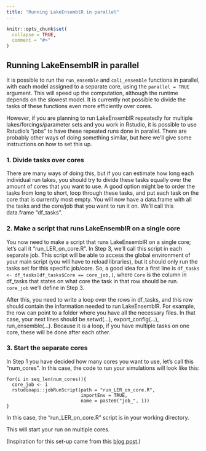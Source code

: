 ```yaml
---
title: "Running LakeEnsemblR in parallel"
---
```


```r
knitr::opts_chunk$set(
  collapse = TRUE,
  comment = "#>"
)
```

## Running LakeEnsemblR in parallel

It is possible to run the `run_ensemble` and `cali_ensemble` functions in parallel, with each model assigned to a separate core, using the `parallel = TRUE` argument. This will speed up the computation, although the runtime depends on the slowest model. It is currently not possible to divide the tasks of these functions even more efficiently over cores. 

However, if you are planning to run LakeEnsemblR repeatedly for multiple lakes/forcings/parameter sets and you work in Rstudio, it is possible to use Rstudio's "jobs" to have these repeated runs done in parallel. There are probably other ways of doing something similar, but here we'll give some instructions on how to set this up. 

### 1. Divide tasks over cores
There are many ways of doing this, but if you can estimate how long each individual run takes, you should try to divide these tasks equally over the amount of cores that you want to use. A good option might be to order the tasks from long to short, loop through these tasks, and put each task on the core that is currently most empty. You will now have a data.frame with all the tasks and the core/job that you want to run it on. We'll call this data.frame "df_tasks". 

### 2. Make a script that runs LakeEnsemblR on a single core
You now need to make a script that runs LakeEnsemblR on a single core; let's call it "run_LER_on_core.R". In Step 3, we'll call this script in each separate job. This script will be able to access the global environment of your main script (you will have to reload libraries), but it should only run the tasks set for this specific job/core. So, a good idea for a first line is `df_tasks <- df_tasks[df_tasks$Core == core_job,]`, where `Core` is the column in df_tasks that states on what core the task in that row should be run. `core_job` we'll define in Step 3. 

After this, you need to write a loop over the rows in df_tasks, and this row should contain the information needed to run LakeEnsemblR. For example, the row can point to a folder where you have all the necessary files. In that case, your next lines should be setwd(...), export_config(...), run_ensemble(...). Because it is a loop, if you have multiple tasks on one core, these will be done after each other. 

### 3. Start the separate cores
In Step 1 you have decided how many cores you want to use, let's call this "num_cores". In this case, the code to run your simulations will look like this:

```
for(i in seq_len(num_cores)){
  core_job <- i
  rstudioapi::jobRunScript(path = "run_LER_on_core.R",
                           importEnv = TRUE,
                           name = paste0("job_", i))
}
```
In this case, the "run_LER_on_core.R" script is in your working directory. 

This will start your run on multiple cores. 

(Inspiration for this set-up came from this [blog post](https://edwinth.github.io/blog/parallel-jobs/).) 

